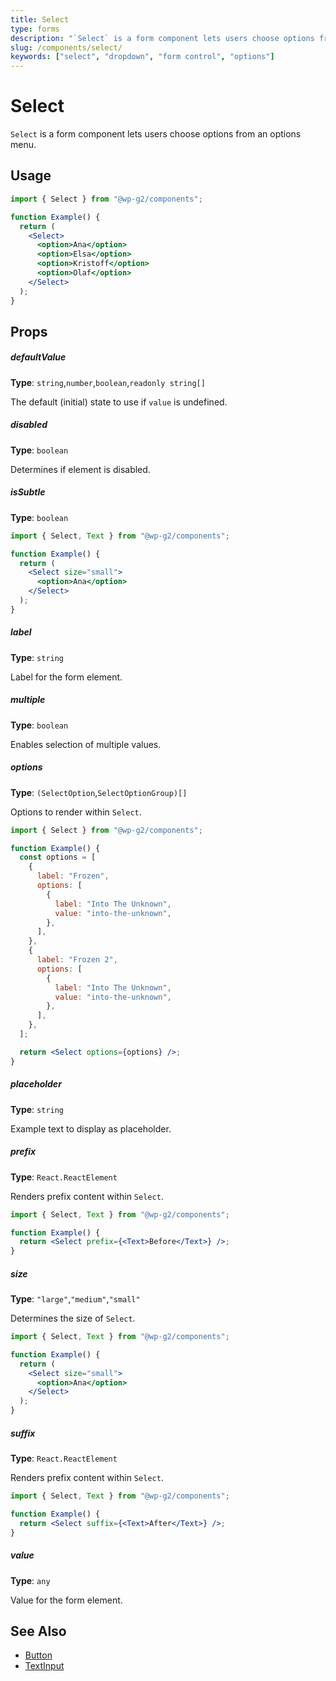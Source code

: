 ```yaml
---
title: Select
type: forms
description: "`Select` is a form component lets users choose options from an options menu."
slug: /components/select/
keywords: ["select", "dropdown", "form control", "options"]
---
```


# Select

`Select` is a form component lets users choose options from an options menu.

<!-- props -->
<!-- Automatically Generated -->

## Usage

```jsx live
import { Select } from "@wp-g2/components";

function Example() {
  return (
    <Select>
      <option>Ana</option>
      <option>Elsa</option>
      <option>Kristoff</option>
      <option>Olaf</option>
    </Select>
  );
}
```

## Props

##### defaultValue

**Type**: `string`,`number`,`boolean`,`readonly string[]`

The default (initial) state to use if `value` is undefined.

##### disabled

**Type**: `boolean`

Determines if element is disabled.

##### isSubtle

**Type**: `boolean`

```jsx live
import { Select, Text } from "@wp-g2/components";

function Example() {
  return (
    <Select size="small">
      <option>Ana</option>
    </Select>
  );
}
```

##### label

**Type**: `string`

Label for the form element.

##### multiple

**Type**: `boolean`

Enables selection of multiple values.

##### options

**Type**: `(SelectOption`,`SelectOptionGroup)[]`

Options to render within `Select`.

```jsx live
import { Select } from "@wp-g2/components";

function Example() {
  const options = [
    {
      label: "Frozen",
      options: [
        {
          label: "Into The Unknown",
          value: "into-the-unknown",
        },
      ],
    },
    {
      label: "Frozen 2",
      options: [
        {
          label: "Into The Unknown",
          value: "into-the-unknown",
        },
      ],
    },
  ];

  return <Select options={options} />;
}
```

##### placeholder

**Type**: `string`

Example text to display as placeholder.

##### prefix

**Type**: `React.ReactElement`

Renders prefix content within `Select`.

```jsx live
import { Select, Text } from "@wp-g2/components";

function Example() {
  return <Select prefix={<Text>Before</Text>} />;
}
```

##### size

**Type**: `"large"`,`"medium"`,`"small"`

Determines the size of `Select`.

```jsx live
import { Select, Text } from "@wp-g2/components";

function Example() {
  return (
    <Select size="small">
      <option>Ana</option>
    </Select>
  );
}
```

##### suffix

**Type**: `React.ReactElement`

Renders prefix content within `Select`.

```jsx live
import { Select, Text } from "@wp-g2/components";

function Example() {
  return <Select suffix={<Text>After</Text>} />;
}
```

##### value

**Type**: `any`

Value for the form element.

<!-- /Automatically Generated -->
<!-- /props -->

## See Also

- [Button](/components/button/)
- [TextInput](/components/textinput/)